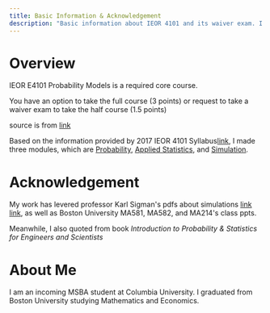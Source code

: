 ```yaml
---
title: Basic Information & Acknowledgement
description: "Basic information about IEOR 4101 and its waiver exam. I strongly recommend you to watch this module first."
---
```

# Overview

IEOR E4101 Probability Models is a required core course.

You have an option to take the full course (3 points) or request to take a waiver exam to take the half course (1.5 points)

source is from [link](https://ieor.columbia.edu/files/seas/content/docs/msba_orientation_2019_early_registration_advising.pdf)

Based on the information provided by 2017 IEOR 4101 Syllabus[link](https://ieor.columbia.edu/files/seas/content/docs/ieor4100_fall_2017_syllabus.pdf), I made three modules, which are [Probability](/posts/test-post), [Applied Statistics](/posts/one-more-post), and [Simulation](/posts/another-post-in-the-wall).

# Acknowledgement

My work has levered professor Karl Sigman's pdfs about simulations [link](http://www.columbia.edu/~ks20/4703-Sigman/4703-07-Notes-ARM.pdf) [link](http://www.columbia.edu/~ks20/4404-Sigman/4404-Notes-ITM.pdf), as well as Boston University MA581, MA582, and MA214's class ppts. 

Meanwhile, I also quoted from book _Introduction to Probability & Statistics for Engineers and Scientists_

# About Me

I am an incoming MSBA student at Columbia University. I graduated from Boston University studying Mathematics and Economics.  
